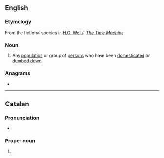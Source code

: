 {{also|Éloi}}
==English==
{{wikipedia}}

===Etymology===
From the fictional species in [[w:H.G. Wells|H.G. Wells]]' ''[[w:The Time Machine|The Time Machine]]''

===Noun===
{{en-plural noun}}

# Any [[population]] or group of [[persons]] who have been [[domesticated]] or [[dumbed down]].

===Anagrams===
* {{anagrams|en|a=eilo|Loei|ileo-}}

----

==Catalan==

===Pronunciation===
* {{ca-IPA}}

===Proper noun===
{{ca-proper noun|m}}

# {{given name|ca|male|from=French}}